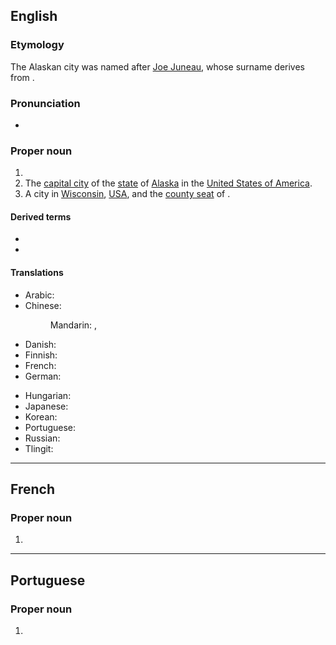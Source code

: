 ==English==
{{wikipedia}}

===Etymology===
The Alaskan city was named after [[w:Joe Juneau (prospector)|Joe Juneau]], whose {{der|en|fr|-}} surname derives from {{m|fr|jeune||young}}.

===Pronunciation===
* {{a|GA}} {{IPA|en|/ˈdʒunoʊ/}}

===Proper noun===
{{en-proper noun}}

# {{surname|en}}
# The [[capital city]] of the [[state]] of [[Alaska]] in the [[United States of America]].
# A city in [[Wisconsin]], [[USA]], and the [[county seat]] of {{l|en|Dodge County}}.

====Derived terms====
* {{l|en|Juneau City and Borough}}
* {{l|en|Juneau County}}

====Translations====
{{trans-top|capital of Alaska}}
* Arabic: {{t|ar|جُونُو|m}}
* Chinese:
*: Mandarin: {{t+|cmn|朱諾|sc=Hani}}, {{t+|cmn|朱诺|tr=Zhūnuò|sc=Hani}}
* Danish: {{t|da|Juneau}}
* Finnish: {{t+|fi|Juneau}}
* French: {{t+|fr|Juneau}}
* German: {{t+|de|Juneau}}
{{trans-mid}}
* Hungarian: {{t+|hu|Juneau}}
* Japanese: {{t|ja|ジュノー|tr=Junō|sc=Jpan}}
* Korean: {{t|ko|주노|tr=Juno|sc=Kore}}
* Portuguese: {{t|pt|Juneau|f}}
* Russian: {{t+|ru|Джу́но|m}}
* Tlingit: {{t|tli|Dzántikʼi Héeni}}
{{trans-bottom}}

{{cln|en|eponyms}}
{{topics|en|Alaska, USA|State capitals of the United States|Wisconsin, USA}}

----

==French==

===Proper noun===
{{head|fr|proper noun}}

# {{surname|fr}}

----

==Portuguese==

===Proper noun===
{{pt-proper noun|f}}

# {{place|pt|city/state capital of|Alaska|c/United States|t1=Juneau}}

{{topics|pt|Alaska, USA|State capitals of the United States}}